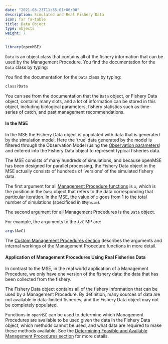 ```yaml
---
date: "2021-03-23T11:35:01+06:00"
description: Simulated and Real Fishery Data
icon: far fa-table
title: Data Object
type: objects
weight: 7
---
```


```r
library(openMSE)
```

`Data` is an object class that contains all of the fishery information that can be used by the Management Procedure.  You find the documentation for the `Data` class by typing:

You find the documentation for the `Data` class by typing:
```r
class?Data
```

You can see from the documentation that the `Data` object, or Fishery Data object, contains many slots, and a lot of information can be stored in this object, including biological parameters, fishery statistics such as time-series of catch, and past management recommendations.

#### In the MSE
In the MSE the Fishery Data object is populated with data that is generated by the simulation model.  Here the 'true' data generated by the model is filtered through the Observation Model (using the [Observation parameters](/object-obs/)) and entered into the Fishery Data object to represent typical fisheries data.

The MSE consists of many hundreds of simulations, and because openMSE has been designed for parallel processing, the Fishery Data object in the MSE actually consists of hundreds of 'versions' of the simulated fishery data. 

The first argument for all [Management Procedure functions](/features-management-procedures/) is `x`, which is the position in the `Data` object that refers to the data corresponding that particular iteration. In the MSE, the value of `x` goes from 1 to the total number of simulations (specificed in `OM@nsim`).

The second argument for all Management Procedures is the `Data` object.

For example, the arguments to the `AvC` MP are:
```r
args(AvC)
```

The [Custom Management Procedures section](/features-management-procedures/custommps/) describes the arguments and internal workings of the Management Procedure functions in more detail. 

#### Application of Management Procedures Using Real Fisheries Data 
In contrast to the MSE, in the real world application of a Management Procedure, we only have one version of the fishery data: the data that has been collected from the fishery. 

The Fishery Data object contains all of the fishery information that can be used by a Management Procedure.  By definition, many sources of data are not available in data-limited fisheries, and the Fishery Data object may not be completely populated.  

Functions in `openMSE` can be used to determine which Management Procedures are available to be used given the data in the Fishery Data object, which methods cannot be used, and what data are required to make these methods available. 
See the [Determining Feasible and Available Management Procedures section](/object-data/available/) for more details.




